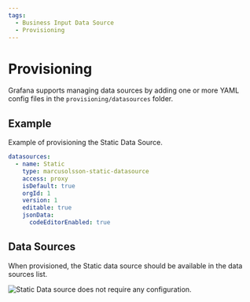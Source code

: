 ```yaml
---
tags:
  - Business Input Data Source
  - Provisioning
---
```



# Provisioning

Grafana supports managing data sources by adding one or more YAML config files in the `provisioning/datasources` folder.

## Example

Example of provisioning the Static Data Source.

```yaml
datasources:
  - name: Static
    type: marcusolsson-static-datasource
    access: proxy
    isDefault: true
    orgId: 1
    version: 1
    editable: true
    jsonData:
      codeEditorEnabled: true
```

## Data Sources

When provisioned, the Static data source should be available in the data sources list.

<Image
  title="Static Data source does not require any configuration."
  src="/img/plugins/volkovlabs-static-datasource/datasource.png"
/>
